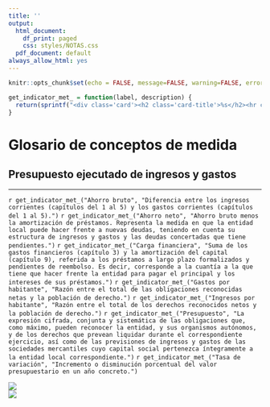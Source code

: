 ```yaml
---
title: ''
output:
  html_document:
    df_print: paged
    css: styles/NOTAS.css
  pdf_document: default
always_allow_html: yes
---
```


```r
knitr::opts_chunk$set(echo = FALSE, message=FALSE, warning=FALSE, error=FALSE)
```

```r
get_indicator_met_ = function(label, description) {
  return(sprintf("<div class='card'><h2 class='card-title'>%s</h2><hr class='separator'/><p class='card-text'>%s</p></div>", label, description))
}
```

<!-- HTML -->
<h1>Glosario de conceptos de medida</h1>
<h2>Presupuesto ejecutado de ingresos y gastos</h2>
<hr>

<div class="row highlight card-columns-3">
  `r get_indicator_met_("Ahorro bruto", "Diferencia entre los ingresos corrientes (capítulos del 1 al 5) y los gastos corrientes (capítulos del 1 al 5).")`
  `r get_indicator_met_("Ahorro neto", "Ahorro bruto menos la amortización de préstamos. Representa la medida en que la entidad local puede hacer frente a nuevas deudas, teniendo en cuenta su estructura de ingresos y gastos y las deudas concertadas que tiene pendientes.")`
  `r get_indicator_met_("Carga financiera", "Suma de los gastos financieros (capítulo 3) y la amortización del capital (capítulo 9), referida a los préstamos a largo plazo formalizados y pendientes de reembolso. Es decir, corresponde a la cuantía a la que tiene que hacer frente la entidad para pagar el principal y los intereses de sus préstamos.")`
  `r get_indicator_met_("Gastos por habitante", "Razón entre el total de las obligaciones reconocidas netas y la población de derecho.")`
  `r get_indicator_met_("Ingresos por habitante", "Razón entre el total de los derechos reconocidos netos y la población de derecho.")`
  `r get_indicator_met_("Presupuesto", "La expresión cifrada, conjunta y sistemática de las obligaciones que, como máximo, pueden reconocer la entidad, y sus organismos autónomos, y de los derechos que prevean liquidar durante el correspondiente ejercicio, así como de las previsiones de ingresos y gastos de las sociedades mercantiles cuyo capital social pertenezca íntegramente a la entidad local correspondiente.")`
  `r get_indicator_met_("Tasa de variación", "Incremento o disminución porcentual del valor presupuestario en un año concreto.")`
</div>


<div class="row logos">
  <div class="column"><img class="logo-istac" src="img/logo_istac.png"/></div>
  <div class="column"><img class="logo-fecam" src="img/fecam.jpeg" /></div>
</div>


